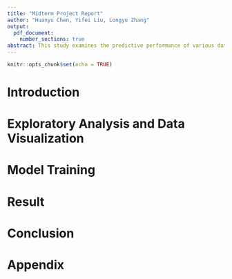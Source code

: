 ```yaml
---
title: "Midterm Project Report"
author: "Huanyu Chen, Yifei Liu, Longyu Zhang"
output: 
  pdf_document:
    number_sections: true
abstract: This study examines the predictive performance of various data science models in estimating recovery time from COVID-19 based on demographic and health-related factors. The dataset includes variables such as age, BMI, and smoking status. The techniques used include LASSO regression, PLS, MARS, and GAM. The results show that LASSO and PLS models had similar predictive accuracies and MARS outperformed GAM. The importance of considering both linear and nonlinear relationships when modeling recovery time is underscored by the findings. This has implications for clinical decision-making and resource allocation in COVID-19 management.
---
```


```r
knitr::opts_chunk$set(echo = TRUE)
```

# Introduction

# Exploratory Analysis and Data Visualization

# Model Training

# Result

# Conclusion

# Appendix